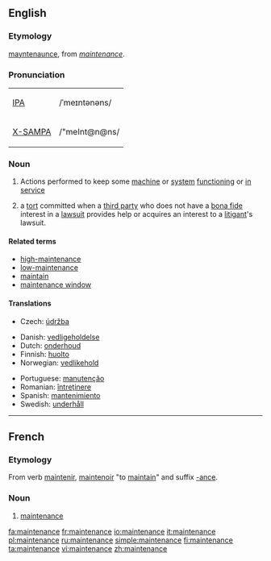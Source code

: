 {{wikipedia}}
==English==
===Etymology===
{{ME.}} [[mayntenaunce]], from {{OF.}} ''[[#French|maintenance]]''.

=== Pronunciation===
{| border=1 cellpadding=5
| [[w:IPA|IPA]] || /ˈmeɪntənəns/
|-
| [[w:X-SAMPA|X-SAMPA]] || /"meInt@n@ns/
|}

=== Noun ===
{{en-noun}}
#Actions performed to keep some [[machine]] or [[system]] [[functioning]] or [[in service]]
#{{law}} a [[tort]] committed when a [[third party]] who does not have a [[bona fide]] interest in a [[lawsuit]] provides help or acquires an interest to a [[litigant]]'s lawsuit.

==== Related terms ====
*[[high-maintenance]]
*[[low-maintenance]]
*[[maintain]]
*[[maintenance window]]

==== Translations ====
{{trans-top|keeping a machine in service}}
*Czech: [[údržba]] {{f}}
{{trans-mid}}
{{trans-bottom}}

{{top}}
*Danish: [[vedligeholdelse]]
*Dutch: [[onderhoud]] {{n}}
*Finnish: [[huolto]]
*Norwegian: [[vedlikehold]]
{{mid}}
*Portuguese: [[manutenção]] {{f}}
*Romanian: [[întreţinere]] {{f}}
*Spanish: [[mantenimiento]] {{m}}
*Swedish: [[underhåll]] {{n}}
{{bottom}}

----

==French==
===Etymology===
From verb [[maintenir]], [[maintenoir]] "to [[maintain]]" and suffix [[-ance]].

===Noun===
{{fr-noun-reg|f}}
#[[#English|maintenance]]

[[fa:maintenance]]
[[fr:maintenance]]
[[io:maintenance]]
[[it:maintenance]]
[[pl:maintenance]]
[[ru:maintenance]]
[[simple:maintenance]]
[[fi:maintenance]]
[[ta:maintenance]]
[[vi:maintenance]]
[[zh:maintenance]]